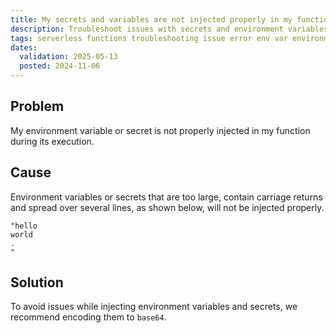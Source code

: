 ```yaml
---
title: My secrets and variables are not injected properly in my function
description: Troubleshoot issues with secrets and environment variables while using Scaleway Serverless Functions.
tags: serverless functions troubleshooting issue error env var environment variables secrets secret manager
dates:
  validation: 2025-05-13
  posted: 2024-11-06
---
```


## Problem

My environment variable or secret is not properly injected in my function during its execution.

## Cause

Environment variables or secrets that are too large, contain carriage returns and spread over several lines, as shown below, will not be injected properly.

```
"hello
world
.
"
```

## Solution 

To avoid issues while injecting environment variables and secrets, we recommend encoding them to `base64`.